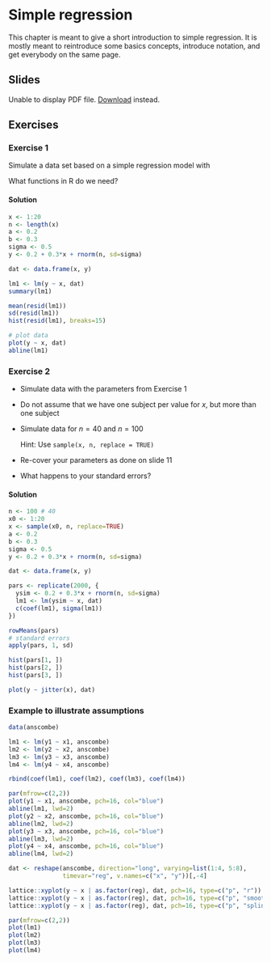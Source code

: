 # Simple regression

This chapter is meant to give a short introduction to simple regression. It is
mostly meant to reintroduce some basics concepts, introduce notation, and get
everybody on the same page.

## Slides

```{=html}
<object data="../slides/01_regression/01_regression.pdf" type="application/pdf" width="100%" height="500px">
  <p>
    Unable to display PDF file. <a href="../slides/01_regression/01_regression.pdf">Download</a> instead.
  </p>
</object>
```

## Exercises

### Exercise 1 {-}

Simulate a data set based on a simple regression model with

\begin{align*}
  \beta_0 & = 0.2\\
  \beta_1 & = 0.3\\
  \sigma & = 0.5\\
  x & \in [1, 20]~\text{in steps of 1}
\end{align*}

What functions in R do we need?

#### Solution {-}

```r
x <- 1:20
n <- length(x)
a <- 0.2
b <- 0.3
sigma <- 0.5
y <- 0.2 + 0.3*x + rnorm(n, sd=sigma)

dat <- data.frame(x, y)

lm1 <- lm(y ~ x, dat)
summary(lm1)

mean(resid(lm1))
sd(resid(lm1))
hist(resid(lm1), breaks=15)

# plot data
plot(y ~ x, dat)
abline(lm1)
```

### Exercise 2 {-}

* Simulate data with the parameters from Exercise 1

* Do not assume that we have one subject per value for $x$, but more than one subject

* Simulate data for $n=40$ and $n=100$

  Hint: Use `sample(x, n, replace = TRUE)`

* Re-cover your parameters as done on slide 11

* What happens to your standard errors?


#### Solution {-}

```r
n <- 100 # 40
x0 <- 1:20
x <- sample(x0, n, replace=TRUE)
a <- 0.2
b <- 0.3
sigma <- 0.5
y <- 0.2 + 0.3*x + rnorm(n, sd=sigma)

dat <- data.frame(x, y)

pars <- replicate(2000, {
  ysim <- 0.2 + 0.3*x + rnorm(n, sd=sigma)
  lm1 <- lm(ysim ~ x, dat)
  c(coef(lm1), sigma(lm1))
})

rowMeans(pars)
# standard errors
apply(pars, 1, sd)

hist(pars[1, ])
hist(pars[2, ])
hist(pars[3, ])

plot(y ~ jitter(x), dat)
```

### Example to illustrate assumptions {-}

```r

data(anscombe)

lm1 <- lm(y1 ~ x1, anscombe)
lm2 <- lm(y2 ~ x2, anscombe)
lm3 <- lm(y3 ~ x3, anscombe)
lm4 <- lm(y4 ~ x4, anscombe)

rbind(coef(lm1), coef(lm2), coef(lm3), coef(lm4))

par(mfrow=c(2,2))
plot(y1 ~ x1, anscombe, pch=16, col="blue")
abline(lm1, lwd=2)
plot(y2 ~ x2, anscombe, pch=16, col="blue")
abline(lm2, lwd=2)
plot(y3 ~ x3, anscombe, pch=16, col="blue")
abline(lm3, lwd=2)
plot(y4 ~ x4, anscombe, pch=16, col="blue")
abline(lm4, lwd=2)

dat <- reshape(anscombe, direction="long", varying=list(1:4, 5:8),
               timevar="reg", v.names=c("x", "y"))[,-4]

lattice::xyplot(y ~ x | as.factor(reg), dat, pch=16, type=c("p", "r"))
lattice::xyplot(y ~ x | as.factor(reg), dat, pch=16, type=c("p", "smooth"))
lattice::xyplot(y ~ x | as.factor(reg), dat, pch=16, type=c("p", "spline"))

par(mfrow=c(2,2))
plot(lm1)
plot(lm2)
plot(lm3)
plot(lm4)
```

